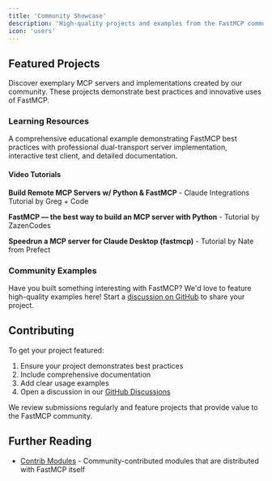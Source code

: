 ```yaml
---
title: 'Community Showcase'
description: 'High-quality projects and examples from the FastMCP community'
icon: 'users'
---
```



## Featured Projects

Discover exemplary MCP servers and implementations created by our community. These projects demonstrate best practices and innovative uses of FastMCP.

### Learning Resources

<Card title="MCP Dummy Server" icon="graduation-cap" href="https://github.com/WaiYanNyeinNaing/mcp-dummy-server">
  A comprehensive educational example demonstrating FastMCP best practices with professional dual-transport server implementation, interactive test client, and detailed documentation.
</Card>

#### Video Tutorials

**Build Remote MCP Servers w/ Python & FastMCP** - Claude Integrations Tutorial by Greg + Code

<YouTubeEmbed 
  videoId="bOYkbXP-GGo" 
  title="Build Remote MCP Servers w/ Python & FastMCP" 
/>

**FastMCP — the best way to build an MCP server with Python** - Tutorial by ZazenCodes

<YouTubeEmbed 
  videoId="rnljvmHorQw" 
  title="FastMCP — the best way to build an MCP server with Python" 
/>

**Speedrun a MCP server for Claude Desktop (fastmcp)** - Tutorial by Nate from Prefect

<YouTubeEmbed 
  videoId="67ZwpkUEtSI" 
  title="Speedrun a MCP server for Claude Desktop (fastmcp)" 
/>

### Community Examples

Have you built something interesting with FastMCP? We'd love to feature high-quality examples here! Start a [discussion on GitHub](https://github.com/jlowin/fastmcp/discussions) to share your project.

## Contributing

To get your project featured:

1. Ensure your project demonstrates best practices
2. Include comprehensive documentation
3. Add clear usage examples
4. Open a discussion in our [GitHub Discussions](https://github.com/jlowin/fastmcp/discussions)

We review submissions regularly and feature projects that provide value to the FastMCP community.

## Further Reading

- [Contrib Modules](/integrations/contrib) - Community-contributed modules that are distributed with FastMCP itself
